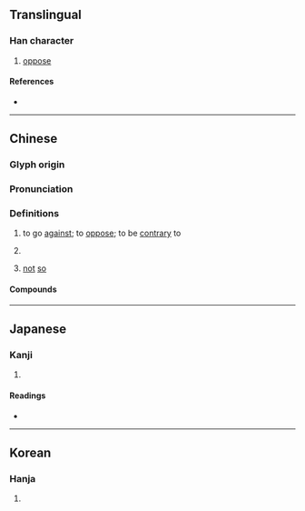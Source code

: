 {{character info}}
==Translingual==

===Han character===
{{Han char|rn=30|rad=口|as=05|sn=8|four=65027|canj=RLLN|ids=⿰口弗}}

# [[oppose]]

====References====
* {{Han ref|kx=0184.130|dkj=03486|dj=0403.120|hdz=10609.070|uh=5488|ud=21640|bh=CBE0|bd=52192}}

----

==Chinese==
{{zh-forms}}

===Glyph origin===
{{Han etym}}

===Pronunciation===
{{zh-pron
|m=fú
|c=fat6
|mc=y
|oc=y
|cat=v,a
}}

===Definitions===
{{zh-hanzi}}

# {{lb|zh|literary}} to go [[against]]; to [[oppose]]; to be [[contrary]] to
# {{lb|zh|literary}} {{zh-alt-form|艴|[[angry]]|tr=fú}}
# {{lb|zh|literary}} [[not]] [[so]]

====Compounds====
{{zh-der|吁咈都俞|吁咈|都俞吁咈}}

----

==Japanese==

===Kanji===
{{ja-kanji|grade=|rs=口05}}

# {{rfdef|ja|sort=口05}}

====Readings====
* {{ja-readings|on=ふつ,ぶち,ひつ,びち|kun=たがう,いな}}

----

==Korean==

===Hanja===
{{ko-hanja|불}}

# {{rfdef|ko|sort=口05}}